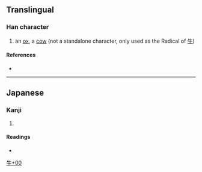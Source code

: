 {{character info}}
==Translingual==
{{stroke order|type=animate}}

===Han character===
{{Han char|rn=93|rad=牛|as=00|sn=4|four=|canj=HQ}}

# an [[ox]], a [[cow]] (not a standalone character, only used as the Radical of [[牛]])

====References====
* {{Han ref|kx=0697.011|dkj=19923|hdz=31800.011|uh=725C|ud=29276}}

----

==Japanese==

===Kanji===
{{ja-kanji|grade=|rs=牛00}}

# {{rfdef|ja|sort=牛00}}

====Readings====
* {{ja-readings|on=|kun=[[うしへん]] (ushihen)}}

[[Category:Japanese-only CJKV Characters|牛+00]]
[[Category:CJKV radicals| ]]